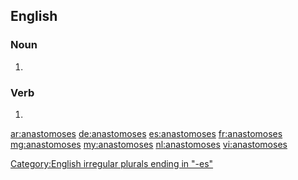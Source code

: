 ==English==

===Noun===
{{head|en|plural}}

# {{plural of|anastomosis|lang=en|nocat=1}}

===Verb===
{{head|en}}

# {{en-third-person singular of|anastomose}}

[[Category:English irregular plurals ending in "-es"]]

[[ar:anastomoses]]
[[de:anastomoses]]
[[es:anastomoses]]
[[fr:anastomoses]]
[[mg:anastomoses]]
[[my:anastomoses]]
[[nl:anastomoses]]
[[vi:anastomoses]]